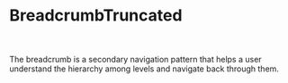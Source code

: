 

# BreadcrumbTruncated
<br/><br/>
<Canvas of={BreadcrumbTruncated} />
The breadcrumb is a secondary navigation pattern that helps a user understand the hierarchy among levels and navigate back through them.